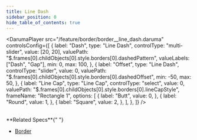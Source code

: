 ```yaml
---
title: Line Dash
sidebar_position: 0
hide_table_of_contents: true
---
```


<DarumaPlayer
  src="/feature/border/border__line_dash.daruma"
  controlsConfig={[
    {
      label: "Dash",
      type: "Line Dash",
      controlType: "multi-slider",
      value: [20, 20],
      valuePath: "$.frames[0].childObjects[0].style.borders[0].dashedPattern",
      valueLabels: ["Dash", "Gap"],
      min: 0,
      max: 100,
    },
    {
      label: "Offset",
      type: "Line Dash",
      controlType: "slider",
      value: 0,
      valuePath: "$.frames[0].childObjects[0].style.borders[0].dashedOffset",
      min: -50,
      max: 50,
    },
    {
      label: "Line Cap",
      type: "Line Cap",
      controlType: "select",
      value: 0,
      valuePath: "$.frames[0].childObjects[0].style.borders[0].lineCapStyle",
      frameName: "Rectangle 1",
      options: [
        {
          label: "Butt",
          value: 0,
        },
        {
          label: "Round",
          value: 1,
        },
        {
          label: "Square",
          value: 2,
        },
      ],
    },
  ]}
/>

<br />
**Related Specs**{" "}

- [Border](/specs/vectorgraphics/border#dashedpattern)
